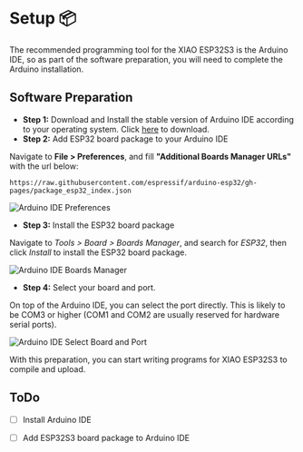 # Setup 📦

The recommended programming tool for the XIAO ESP32S3 is the Arduino IDE, so as part of the software preparation, you will need to complete the Arduino installation.

## Software Preparation

* **Step 1:** Download and Install the stable version of Arduino IDE according to your operating system. Click [here](https://www.arduino.cc/en/software) to download.
* **Step 2:** Add ESP32 board package to your Arduino IDE

Navigate to **File > Preferences**, and fill **"Additional Boards Manager URLs"** with the url below:

```
https://raw.githubusercontent.com/espressif/arduino-esp32/gh-pages/package_esp32_index.json
```
![Arduino IDE Preferences](https://files.seeedstudio.com/wiki/SeeedStudio-XIAO-ESP32S3/img/6.png)


* **Step 3:** Install the ESP32 board package

Navigate to *Tools > Board > Boards Manager*, and search for *ESP32*, then click *Install* to install the ESP32 board package.

![Arduino IDE Boards Manager](https://files.seeedstudio.com/wiki/SeeedStudio-XIAO-ESP32S3/img/9.png)

* **Step 4:** Select your board and port.

On top of the Arduino IDE, you can select the port directly. This is likely to be COM3 or higher (COM1 and COM2 are usually reserved for hardware serial ports).

![Arduino IDE Select Board and Port](https://files.seeedstudio.com/wiki/SeeedStudio-XIAO-ESP32S3/img/10.png)

With this preparation, you can start writing programs for XIAO ESP32S3 to compile and upload.



## ToDo

- [ ] Install Arduino IDE
- [ ] Add ESP32S3 board package to Arduino IDE

